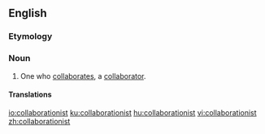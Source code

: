 ==English==

===Etymology===
{{suffix|collaboration|ist|lang=en}}

===Noun===
{{wikipedia}}
{{en-noun}}

# One who [[collaborate]]s, a [[collaborator]].

====Translations====
{{trans-top|one who collaborates}}
{{trans-mid}}
{{trans-bottom}}

[[io:collaborationist]]
[[ku:collaborationist]]
[[hu:collaborationist]]
[[vi:collaborationist]]
[[zh:collaborationist]]